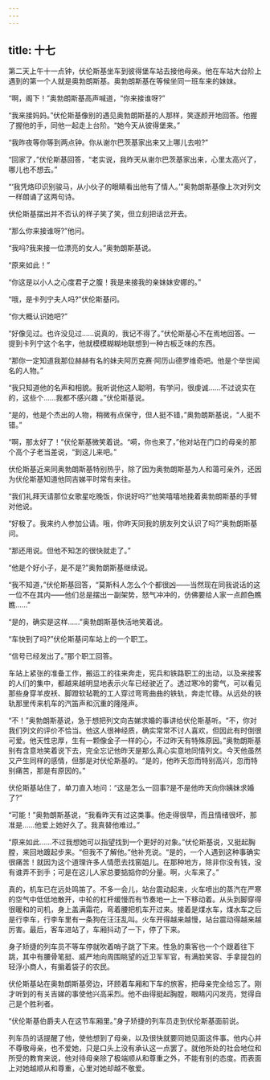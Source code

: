 ```yaml
---
---
---
```

title: 十七
---




第二天上午十一点钟，伏伦斯基坐车到彼得堡车站去接他母亲。他在车站大台阶上遇到的第一个人就是奥勃朗斯基。奥勃朗斯基在等候坐同一班车来的妹妹。



“啊，阁下！”奥勃朗斯基高声喊道，“你来接谁呀?”

“我来接妈妈。”伏伦斯基像别的遇见奥勃朗斯基的人那样，笑逐颜开地回答。他握了握他的手，同他一起走上台阶。“她今天从彼得堡来。”

“我昨夜等你等到两点钟。你从谢尔巴茨基家出来又上哪儿去啦?”

“回家了，”伏伦斯基回答，“老实说，我昨天从谢尔巴茨基家出来，心里太高兴了，哪儿也不想去。”

“‘我凭烙印识别骏马，从小伙子的眼睛看出他有了情人。’”奥勃朗斯基像上次对列文一样朗诵了这两句诗。

伏伦斯基摆出并不否认的样子笑了笑，但立刻把话岔开去。

“那么你来接谁呀?”他问。

“我吗?我来接一位漂亮的女人。”奥勃朗斯基说。

“原来如此！”

“你这是以小人之心度君子之腹！我是来接我的亲妹妹安娜的。”

“哦，是卡列宁夫人吗?”伏伦斯基问。

“你大概认识她吧?”

“好像见过。也许没见过……说真的，我记不得了。”伏伦斯基心不在焉地回答。一提到卡列宁这个名字，他就模模糊糊地联想到一种古板乏味的东西。

“那你一定知道我那位赫赫有名的妹夫阿历克赛·阿历山德罗维奇吧。他是个举世闻名的人物。”

“我只知道他的名声和相貌。我听说他这人聪明，有学问，很虔诚……不过说实在的，这些个……我都不感兴趣 。”伏伦斯基说。

“是的，他是个杰出的人物，稍微有点保守，但人挺不错，”奥勃朗斯基说，“人挺不错。”

“啊，那太好了！”伏伦斯基微笑着说。“嗬，你也来了，”他对站在门口的母亲的那个高个子老当差说，“到这儿来吧。”

伏伦斯基近来同奥勃朗斯基特别热乎，除了因为奥勃朗斯基为人和蔼可亲外，还因为伏伦斯基知道他同吉娣平时常有来往。

“我们礼拜天请那位女歌星吃晚饭，你说好吗?”他笑嘻嘻地挽着奥勃朗斯基的手臂对他说。

“好极了。我来约人参加公请。哦，你昨天同我的朋友列文认识了吗?”奥勃朗斯基问。

“那还用说。但他不知怎的很快就走了。”

“他是个好小子，是不是?”奥勃朗斯基继续说。

“我不知道，”伏伦斯基回答，“莫斯科人怎么个个都很凶——当然现在同我说话的这一位不在其内——他们总是摆出一副架势，怒气冲冲的，仿佛要给人家一点颜色瞧瞧……”

“是的，确实是这样……”奥勃朗斯基快活地笑着说。

“车快到了吗?”伏伦斯基问车站上的一个职工。

“信号已经发出了。”那个职工回答。

车站上紧张的准备工作，搬运工的往来奔走，宪兵和铁路职工的出动，以及来接客的人们的集中，都越来越明显地表示火车已经驶近了。透过寒冷的雾气，可以看见那些身穿羊皮袄、脚蹬软毡靴的工人穿过弯弯曲曲的铁轨，奔走忙碌。从远处的铁轨那里传来机车的汽笛声和沉重的隆隆声。

“不！”奥勃朗斯基说，急于想把列文向吉娣求婚的事讲给伏伦斯基听。“不，你对我们列文的评价不恰当。他这人很神经质，确实常常不讨人喜欢，但因此有时倒很可爱。他天性忠厚，生有一颗像金子一样的心，不过昨天有特殊原因。”奥勃朗斯基别有含意地笑着说下去，完全忘记他昨天是那么真心实意地同情列文。今天他虽然又产生同样的感情，但那是对伏伦斯基的。“是的，他昨天忽而特别高兴，忽而特别痛苦，那是有原因的。”

伏伦斯基站住了，单刀直入地问：“这是怎么一回事?是不是他昨天向你姨妹求婚了?”

“可能！”奥勃朗斯基说，“我看昨天有过这类事。他走得很早，而且情绪很坏，那准是……他爱上她好久了。我真替他难过。”

“原来如此……不过我想她可以指望找到一个更好的对象。”伏伦斯基说，又挺起胸膛，来回地踱起步来。“但我不了解他。”他补充说。“是的，一个人遇到这种事确实很痛苦！就因为这个道理许多人情愿去找窑姐儿。在那种地方，除非你没有钱，没有谁弄不到手；可是在这儿人家总要掂掂你的分量。啊，火车来了。”

真的，机车已在远处鸣笛了。不多一会儿，站台震动起来，火车喷出的蒸汽在严寒的空气中低低地散开，中轮的杠杆缓慢而有节奏地一上一下移动着。从头到脚穿得很暖和的司机，身上盖满霜花，弯着腰把机车开过来。接着是煤水车，煤水车之后是行李车，行李车里有一条狗在汪汪乱叫。火车开得越来越慢，站台震动得越来越厉害。最后，客车进站了，车厢抖动了一下，停了下来。

身子矫捷的列车员不等车停就吹着哨子跳了下来。性急的乘客也一个个跟着往下跳，其中有腰骨笔挺、威严地向周围眺望的近卫军军官，有满脸笑容、手拿提包的轻浮小商人，有掮着袋子的农民。

伏伦斯基站在奥勃朗斯基旁边，环顾着车厢和下车的旅客，把母亲完全给忘了。刚才听到的有关吉娣的事使他兴高采烈。他不由得挺起胸膛，眼睛闪闪发亮，觉得自己是个胜利者。

“伏伦斯基伯爵夫人在这节车厢里。”身子矫捷的列车员走到伏伦斯基面前说。

列车员的话提醒了他，使他想到了母亲，以及很快就要同她见面这件事。他内心并不尊敬母亲，也不爱她，只是口头上没有承认这一点罢了。就他所处的社会地位和所受的教育来说，他对待母亲除了极端顺从和尊重之外，不能有别的态度。而表面上对她越顺从和尊重，心里对她却越不敬爱。